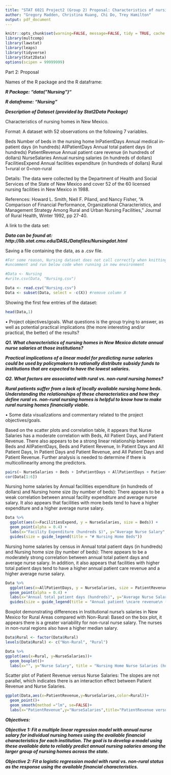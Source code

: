 ```yaml
---
title: "STAT 6021 Project2 (Group 2) Proposal: Characteristics of nursing homes in New Mexico."
author: "Gregory Madden, Christina Kuang, Chi Do, Trey Hamilton"
output: pdf_document
---
```


```r
knitr::opts_chunk$set(warning=FALSE, message=FALSE, tidy = TRUE, cache =TRUE)
library(multcomp)
library(lawstat)
library(leaps)
library(tidyverse)
library(Stat2Data)
options(scipen = 99999999) 

```

Part 2: Proposal

Names of the R package and the R dataframe: 

***R Package: "data("Nursing")"***

***R dataframe: "Nursing"***

***Description of Dataset (provided by Stat2Data Package)***

Characteristics of nursing homes in New Mexico.

Format: A dataset with 52 observations on the following 7 variables.

Beds	Number of beds in the nursing home
InPatientDays	Annual medical in-patient days (in hundreds)
AllPatientDays	Annual total patient days (in hundreds)
PatientRevenue	Annual patient care revenue (in hundreds of dollars)
NurseSalaries	Annual nursing salaries (in hundreds of dollars)
FacilitiesExpend	Annual facilities expenditure (in hundreds of dollars)
Rural	1=rural or 0=non-rural

Details: The data were collected by the Department of Health and Social Services of the State of New Mexico and cover 52 of the 60 licensed nursing facilities in New Mexico in 1988.

References: 
Howard L. Smith, Niell F. Piland, and Nancy Fisher, "A Comparison of Financial Performance, Organizational Characteristics, and Management Strategy Among Rural and Urban Nursing Facilities," Journal of Rural Health, Winter 1992, pp 27-40.

A link to the data set: 

***Data can be found at: http://lib.stat.cmu.edu/DASL/Datafiles/Nursingdat.html***

Saving a file containing the data, as a .csv file. 

```r

#For some reason, Nursing dataset does not call correctly when knitting markdown so commented here
#uncomment and run below code when running in new environment

#Data <- Nursing
#write.csv(Data, "Nursing.csv")

Data <- read.csv("Nursing.csv")
Data <- subset(Data, select = -c(X)) #remove column X
```

Showing the first few entries of the dataset: 

```r

head(Data,1)


```


• Project objectives/goals. What questions is the group trying to answer, as well as potential practical implications (the more interesting and/or practical, the better) of the results?  

***Q1. What characteristics of nursing homes in New Mexico dictate annual nurse salaries at those institutions? ***

***Practical implications of a linear model for predicting nurse salaries could be used by policymakers to rationally distribute subsidy funds to institutions that are expected to have the lowest salaries.***

***Q2. What factors are associated with rural vs. non-rural nursing homes?  ***

***Rural patients suffer from a lack of locally available nursing home beds. Understanding the relationships of these characteristics and how they define  rural vs. non-rural nursing homes is helpful to know how to make rural nursing homes financially viable. ***

• Some data visualizations and commentary related to the project objectives/goals. 

Based on the scatter plots and correlation table, it appears that Nurse Salaries has a moderate correlation with Beds, All Patient Days, and Patient Revenue. There also appears to be a strong linear relationship between Beds and AllPatientDays, Beds and Patient Revenue, In Patient Days and All Patient Days, In Patient Days and Patient Revenue, and All Patient Days and Patient Revenue. Further analysis is needed to determine if there is multicollinearity among the predictors. 

```r
pairs(~ NurseSalaries + Beds + InPatientDays + AllPatientDays + PatientRevenue + FacilitiesExpend, data = Data, lower.panel = NULL)
cor(Data[1:6])
```

Nursing home salaries by Annual facilities expenditure (in hundreds of dollars) and Nursing home size (by number of beds): 
There appears to be a weak correlation between annual facility expenditure and average nurse salary. It also appears that facilities with more beds tend to have a higher expenditure and a higher average nurse salary.  

```r

Data %>%
  ggplot(aes(x=FacilitiesExpend, y = NurseSalaries, size = Beds)) +
  geom_point(alpha = 0.4) +
  labs(x="Facility Expenditure (hundreds $)", y="Average Nurse Salary", title = "Nursing Home Nurse Salaries (hundreds $)") +
  guides(size = guide_legend(title = "# Nursing Home Beds"))
```


Nursing home salaries by census in Annual total patient days (in hundreds) and Nursing home size (by number of beds): 
There appears to be a moderately strong correlation between annual total patient days and average nurse salary. In addition, it also appears that facilities with higher total patient days tend to have a higher annual patient care revenue and a higher average nurse salary.

```r
Data %>%
  ggplot(aes(x=AllPatientDays, y = NurseSalaries, size = PatientRevenue)) +
  geom_point(alpha = 0.4) +
  labs(x="Annual total patient days (hundreds)", y="Average Nurse Salary (hundreds $)", title = "Nursing Home Nurse Salaries") +
  guides(size = guide_legend(title = "Annual patient \ncare revenue\n (hundreds $)"))
```


Boxplot demonstrating differences in Institutional nurse's salaries in New Mexico for Rural Areas compared with Non-Rural: 
Based on the box plot, it appears there is a greater variability for non-rural nurse salary. The nurses in non-rural regions also have a higher median salary. 

```r
Data$Rural <- factor(Data$Rural)
levels(Data$Rural) <- c("Non-Rural", "Rural")

Data %>%
ggplot(aes(x=Rural, y=NurseSalaries))+
  geom_boxplot()+
  labs(x="", y="Nurse Salary", title = "Nursing Home Nurse Salaries (hundreds $)") 

```
Scatter plot of Patient Revenue versus Nurse Salaries: 
The slopes are not parallel, which indicates there is an interaction effect between Patient Revenue and Nurse Salaries.
```r
ggplot(Data,aes(x=PatientRevenue,y=NurseSalaries,color=Rural))+
  geom_point()+
  geom_smooth(method ="lm", se=FALSE)+
  labs(x="PatientRevenue",y="NurseSalaries",title="PatientRevenue versus NurseSalaries")
```

***Objectives:***

***Objective 1: Fit a multiple linear regression model with annual nurse salary for individual nursing homes using the available financial characteristics for each institution. The goal is to develop a model using these available data to reliably predict annual nursing salaries among the larger group of nursing homes across the state. ***


***Objective 2: Fit a logistic regression model with rural vs. non-rural status as the response using the available financial characteristics. ***


